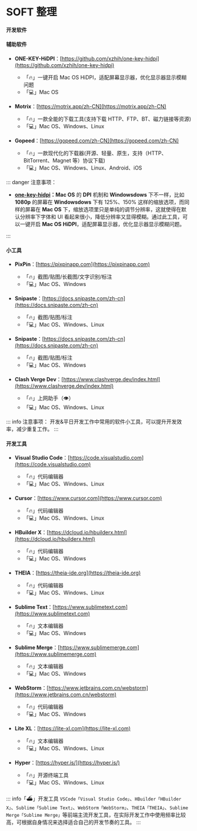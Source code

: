 # SOFT 整理

#### 开发软件

#### 辅助软件

-   **ONE-KEY-HiDPI**：[https://github.com/xzhih/one-key-hidpi](https://github.com/xzhih/one-key-hidpi)

    -   「🔥」一键开启 Mac OS HiDPI，适配屏幕显示器，优化显示器显示模糊问题
    -   「💻」Mac OS

-   **Motrix**：[https://motrix.app/zh-CN](https://motrix.app/zh-CN)

    -   「🔥」一款全能的下载工具(支持下载 HTTP、FTP、BT、磁力链接等资源)
    -   「💻」Mac OS、Windows、Linux

-   **Gopeed**：[https://gopeed.com/zh-CN](https://gopeed.com/zh-CN)

    -   「🔥」一款现代化的下载器(开源、轻量、原生，支持（HTTP、BitTorrent、Magnet 等）协议下载)
    -   「💻」Mac OS、Windows、Linux、Android、iOS

::: danger 注意事项：

-   [**one-key-hidpi**](https://github.com/xzhih/one-key-hidpi/blob/master/README-zh.md)**：Mac OS** 的 **DPI** 机制和 **Windowsdows** 下不一样，比如 **1080p** 的屏幕在 **Windowsdows** 下有 125%、150% 这样的缩放选项，而同样的屏幕在 **Mac OS** 下，缩放选项里只是单纯的调节分辨率，这就使得在默认分辨率下字体和 UI 看起来很小，降低分辨率又显得模糊。通过此工具，可以一键开启 **Mac OS** **HiDPI**，适配屏幕显示器，优化显示器显示模糊问题。

:::

#### 小工具

-   **PixPin**：[https://pixpinapp.com](https://pixpinapp.com)

    -   「🔥」截图/贴图/长截图/文字识别/标注
    -   「💻」Mac OS、Windows

-   **Snipaste**：[https://docs.snipaste.com/zh-cn](https://docs.snipaste.com/zh-cn)

    -   「🔥」截图/贴图/标注
    -   「💻」Mac OS、Windows、Linux

-   **Snipaste**：[https://docs.snipaste.com/zh-cn](https://docs.snipaste.com/zh-cn)

    -   「🔥」截图/贴图/标注
    -   「💻」Mac OS、Windows

-   **Clash Verge Dev**：[https://www.clashverge.dev/index.html](https://www.clashverge.dev/index.html)

    -   「🔥」上网助手（👁）
    -   「💻」Mac OS、Windows、Linux

::: info 注意事项：
开发&平日开发工作中常用的软件小工具，可以提升开发效率，减少重复工作。
:::

#### 开发工具

-   **Visual Studio Code**：[https://code.visualstudio.com](https://code.visualstudio.com)

    -   「🔥」代码编辑器
    -   「💻」Mac OS、Windows、Linux

-   **Cursor**：[https://www.cursor.com](https://www.cursor.com)

    -   「🔥」代码编辑器
    -   「💻」Mac OS、Windows、Linux

-   **HBuilder X**：[https://dcloud.io/hbuilderx.html](https://dcloud.io/hbuilderx.html)

    -   「🔥」代码编辑器
    -   「💻」Mac OS、Windows

-   **THEIA**：[https://theia-ide.org](https://theia-ide.org)

    -   「🔥」代码编辑器
    -   「💻」Mac OS、Windows、Linux

-   **Sublime Text**：[https://www.sublimetext.com](https://www.sublimetext.com)

    -   「🔥」文本编辑器
    -   「💻」Mac OS、Windows

-   **Sublime Merge**：[https://www.sublimemerge.com](https://www.sublimemerge.com)

    -   「🔥」文本编辑器
    -   「💻」Mac OS、Windows

-   **WebStorm**：[https://www.jetbrains.com.cn/webstorm](https://www.jetbrains.com.cn/webstorm)

    -   「🔥」代码编辑器
    -   「💻」Mac OS、Windows

-   **Lite XL**：[https://lite-xl.com](https://lite-xl.com)

    -   「🔥」文本编辑器
    -   「💻」Mac OS、Windows、Linux

-   **Hyper**：[https://hyper.is/](https://hyper.is/)

    -   「🔥」开源终端工具
    -   「💻」Mac OS、Windows、Linux

::: info「⛴」开发工具
`VSCode「Visual Studio Code」`、`HBuilder「HBuilder X」`、`Sublime「Sublime Text」`、`WebStorm「WebStorm」`、`THEIA「THEIA」`、`Sublime Merge「Sublime Merge」`等前端主流开发工具，在实际开发工作中使用频率比较高，可根据自身情况来选择适合自己的开发节奏的工具。
:::
